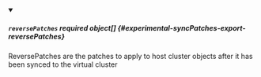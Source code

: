 


<details className="config-field" data-expandable="true" open>
<summary>

##### `reversePatches` <span className="config-field-required" data-required="false">required</span> <span className="config-field-type">object[]</span> <span className="config-field-default"></span> <span className="config-field-enum"></span> {#experimental-syncPatches-export-reversePatches}

ReversePatches are the patches to apply to host cluster objects
after it has been synced to the virtual cluster

</summary>

<PartialReversepatchesreference />


</details>
